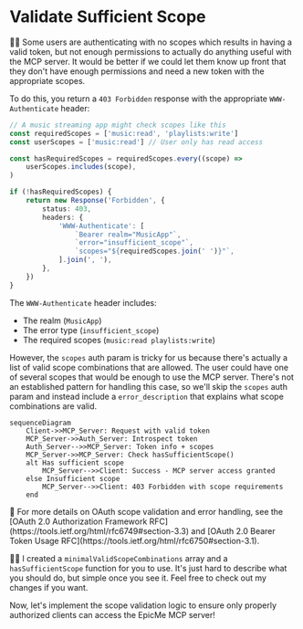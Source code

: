 # Validate Sufficient Scope

<EpicVideo url="https://www.epicai.pro/workshops/day-7-8-mcp-auth/validate-sufficient-scope-wwivw" />

👨‍💼 Some users are authenticating with no scopes which results in having a valid token, but not enough permissions to actually do anything useful with the MCP server. It would be better if we could let them know up front that they don't have enough permissions and need a new token with the appropriate scopes.

To do this, you return a `403 Forbidden` response with the appropriate `WWW-Authenticate` header:

```ts
// A music streaming app might check scopes like this
const requiredScopes = ['music:read', 'playlists:write']
const userScopes = ['music:read'] // User only has read access

const hasRequiredScopes = requiredScopes.every((scope) =>
	userScopes.includes(scope),
)

if (!hasRequiredScopes) {
	return new Response('Forbidden', {
		status: 403,
		headers: {
			'WWW-Authenticate': [
				`Bearer realm="MusicApp"`,
				`error="insufficient_scope"`,
				`scopes="${requiredScopes.join(' ')}"`,
			].join(', '),
		},
	})
}
```

The `WWW-Authenticate` header includes:

- The realm (`MusicApp`)
- The error type (`insufficient_scope`)
- The required scopes (`music:read playlists:write`)

However, the `scopes` auth param is tricky for us because there's actually a list of valid scope combinations that are allowed. The user could have one of several scopes that would be enough to use the MCP server. There's not an established pattern for handling this case, so we'll skip the `scopes` auth param and instead include a `error_description` that explains what scope combinations are valid.

```mermaid
sequenceDiagram
    Client->>MCP_Server: Request with valid token
    MCP_Server->>Auth_Server: Introspect token
    Auth_Server-->>MCP_Server: Token info + scopes
    MCP_Server->>MCP_Server: Check hasSufficientScope()
    alt Has sufficient scope
        MCP_Server-->>Client: Success - MCP server access granted
    else Insufficient scope
        MCP_Server-->>Client: 403 Forbidden with scope requirements
    end
```

<callout-muted>
	📜 For more details on OAuth scope validation and error handling, see the
	[OAuth 2.0 Authorization Framework
	RFC](https://tools.ietf.org/html/rfc6749#section-3.3) and [OAuth 2.0 Bearer
	Token Usage RFC](https://tools.ietf.org/html/rfc6750#section-3.1).
</callout-muted>

🧝‍♀️ I created a `minimalValidScopeCombinations` array and a `hasSufficientScope` function for you to use. It's just hard to describe what you should do, but simple once you see it. Feel free to <PrevDiffLink>check out my changes</PrevDiffLink> if you want.

Now, let's implement the scope validation logic to ensure only properly authorized clients can access the EpicMe MCP server!
